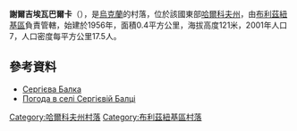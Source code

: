 {{coord|48|45|36|N|36|33|55|E|scale:100000_region:UA|display=title}}

'''謝爾吉埃瓦巴爾卡'''（{{lang-uk|Сергієва Балка}}），是[[烏克蘭|烏克蘭]]的村落，位於該國東部[[哈爾科夫州|哈爾科夫州]]，由[[布利茲紐基區|布利茲紐基區]]負責管轄，始建於1956年，面積0.4平方公里，海拔高度121米，2001年人口7，人口密度每平方公里17.5人。

==參考資料==
* [http://gska2.rada.gov.ua/pls/z7502/A005?rdat1=09.01.2009&rf7571=32297 Сергієва Балка]{{dead link|date=2018年4月 |bot=InternetArchiveBot |fix-attempted=yes }}
* [http://weather.in.ua/ua/har'kovskaja/23657 Погода в селі Сергієвій Балці]{{Wayback|url=http://weather.in.ua/ua/har'kovskaja/23657 |date=20160323034612 }}

{{DEFAULTSORT:Сергієва Балка}}
[[Category:哈爾科夫州村落|Category:哈爾科夫州村落]]
[[Category:布利茲紐基區村落|Category:布利茲紐基區村落]]


{{Kharkiv-geo-stub}}